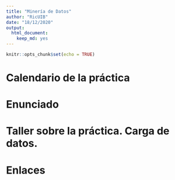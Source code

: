 ```yaml
---
title: "Minería de Datos"
author: "RicUIB"
date: "18/12/2020"
output: 
  html_document: 
    keep_md: yes
---
```


```r
knitr::opts_chunk$set(echo = TRUE)
```



# Calendario de la práctica

# Enunciado

# Taller sobre la práctica. Carga de datos. 

# Enlaces

